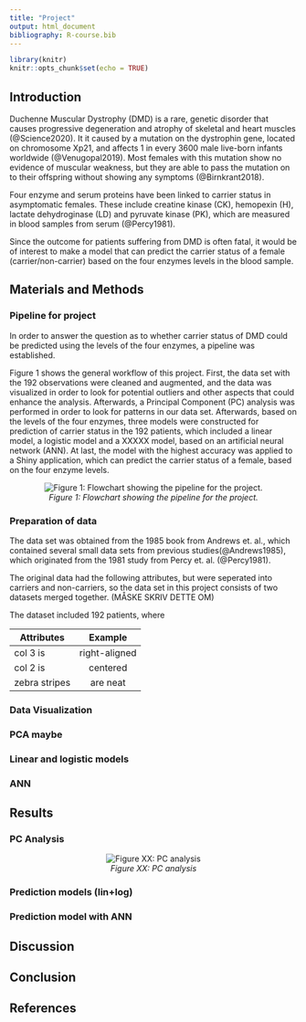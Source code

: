```yaml
---
title: "Project"
output: html_document
bibliography: R-course.bib
---
```


```r
library(knitr)
knitr::opts_chunk$set(echo = TRUE)
```


## Introduction
Duchenne Muscular Dystrophy (DMD) is a rare, genetic disorder that causes progressive degeneration and atrophy of skeletal and heart muscles (@Science2020). It it caused by a mutation on the dystrophin gene, located on chromosome Xp21, and affects 1 in every 3600 male live-born infants worldwide (@Venugopal2019). Most females with this mutation show no evidence of muscular weakness, but they are able to pass the mutation on to their offspring without showing any symptoms (@Birnkrant2018).


Four enzyme and serum proteins have been linked to carrier status in asymptomatic females. These include creatine kinase (CK), hemopexin (H), lactate dehydroginase (LD) and pyruvate kinase (PK), which are measured in blood samples from serum (@Percy1981).

Since the outcome for patients suffering from DMD is often fatal, it would be of interest to make a model that can predict the carrier status of a female (carrier/non-carrier) based on the four enzymes levels in the blood sample. 




## Materials and Methods
### Pipeline for project
In order to answer the question as to whether carrier status of DMD could be predicted using the levels of the four enzymes, a pipeline was established. 

Figure 1 shows the general workflow of this project. First, the data set with the 192 observations were cleaned and augmented, and the data was visualized in order to look for potential outliers and other aspects that could enhance the analysis. Afterwards, a Principal Component (PC) analysis was performed in order to look for patterns in our data set. Afterwards, based on the levels of the four enzymes, three models were constructed for prediction of carrier status in the 192 patients, which included a linear model, a logistic model and a XXXXX model, based on an artificial neural network (ANN). At last, the model with the highest accuracy was applied to a Shiny application, which can predict the carrier status of a female, based on the four enzyme levels. 

<center>

![*Figure 1: Flowchart showing the pipeline for the project.*](/cloud/project/doc/pictures/pipeline.png)

</center>


### Preparation of data
The data set was obtained from the 1985 book from Andrews et. al., which contained several small data sets from previous studies(@Andrews1985), which originated from the 1981 study from Percy et. al. (@Percy1981). 

The original data had the following attributes, but were seperated into carriers and non-carriers, so the data set in this project consists of two datasets merged together.
(MÅSKE SKRIV DETTE OM)



The dataset included 192 patients, where  

| Attributes    | Example       |
|---------------|:-------------:|
| col 3 is      | right-aligned | 
| col 2 is      | centered      |
| zebra stripes | are neat      |

### Data Visualization

### PCA maybe

### Linear and logistic models

### ANN


## Results 

### PC Analysis

<center>

![*Figure XX: PC analysis*](/cloud/project/results/pc1_pc2.png)

</center>

### Prediction models (lin+log)

### Prediction model with ANN


## Discussion 

## Conclusion 

## References

